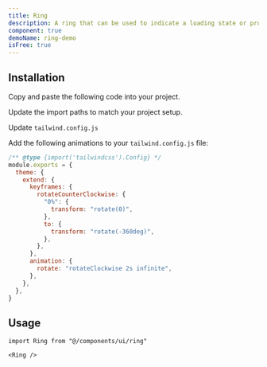 ```yaml
---
title: Ring
description: A ring that can be used to indicate a loading state or progress.
component: true
demoName: ring-demo
isFree: true
---
```


<ComponentPreview
  name="ring-demo"
  className="[&_.preview>[data-orientation=vertical]]:sm:max-w-[70%]"
/>

## Installation

<Steps>

<Step>Copy and paste the following code into your project.</Step>

<ComponentSource name="ring" />

<Step>Update the import paths to match your project setup.</Step>

<Step>Update `tailwind.config.js`</Step>

Add the following animations to your `tailwind.config.js` file:

```js title="tailwind.config.js" {5-42}
/** @type {import('tailwindcss').Config} */
module.exports = {
  theme: {
    extend: {
      keyframes: {
        rotateCounterClockwise: {
          "0%": {
            transform: "rotate(0)",
          },
          to: {
            transform: "rotate(-360deg)",
          },
        },
      },
      animation: {
        rotate: "rotateClockwise 2s infinite",
      },
    },
  },
}
```

</Steps>

## Usage

```tsx
import Ring from "@/components/ui/ring"
```

```tsx
<Ring />
```

